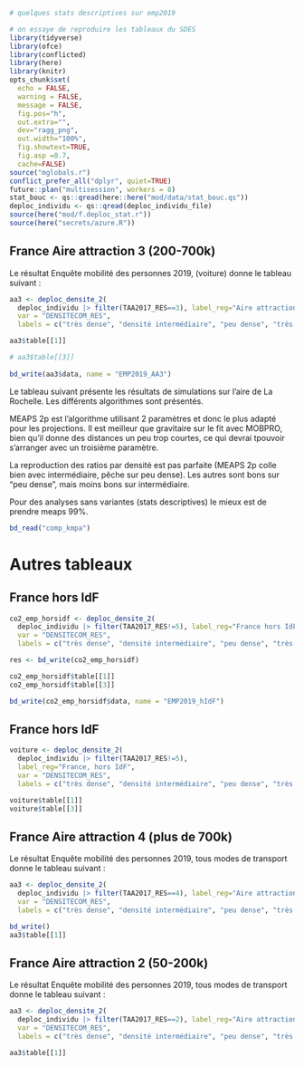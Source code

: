 ```r
# quelques stats descriptives sur emp2019

# on essaye de reproduire les tableaux du SDES
library(tidyverse)
library(ofce)
library(conflicted)
library(here)
library(knitr)
opts_chunk$set(
  echo = FALSE,
  warning = FALSE,
  message = FALSE,
  fig.pos="h", 
  out.extra="",
  dev="ragg_png",
  out.width="100%",
  fig.showtext=TRUE,
  fig.asp =0.7,
  cache=FALSE)
source("mglobals.r")
conflict_prefer_all("dplyr", quiet=TRUE)
future::plan("multisession", workers = 8)
stat_bouc <- qs::qread(here::here("mod/data/stat_bouc.qs"))
deploc_individu <- qs::qread(deploc_individu_file)
source(here("mod/f.deploc_stat.r"))
source(here("secrets/azure.R"))

```

## France Aire attraction 3 (200-700k)

Le résultat Enquête mobilité des personnes 2019, (voiture) donne le tableau suivant :


```r

aa3 <- deploc_densite_2(
  deploc_individu |> filter(TAA2017_RES==3), label_reg="Aire attraction 200-700k",
  var = "DENSITECOM_RES",
  labels = c("très dense", "densité intermédiaire", "peu dense", "très peu dense"))

aa3$table[[1]]

# aa3$table[[3]]
 
bd_write(aa3$data, name = "EMP2019_AA3")
```

Le tableau suivant présente les résultats de simulations sur l'aire de La Rochelle. Les différents algorithmes sont présentés.

MEAPS 2p est l'algorithme utilisant 2 paramètres et donc le plus adapté pour les projections. Il est meilleur que gravitaire sur le fit avec MOBPRO, bien qu'il donne des distances un peu trop courtes, ce qui devrai tpouvoir s'arranger avec un troisième paramètre.

La reproduction des ratios par densité est pas parfaite (MEAPS 2p colle bien avec intermédiaire, pêche sur peu dense). Les autres sont bons sur "peu dense", mais moins bons sur intermédiaire.


Pour des analyses sans variantes (stats descriptives) le mieux est de prendre meaps 99%.

```r
bd_read("comp_kmpa")

```

# Autres tableaux

## France hors IdF

```r

co2_emp_horsidf <- deploc_densite_2(
  deploc_individu |> filter(TAA2017_RES!=5), label_reg="France hors IdF",
  var = "DENSITECOM_RES",
  labels = c("très dense", "densité intermédiaire", "peu dense", "très peu dense"))

res <- bd_write(co2_emp_horsidf)

co2_emp_horsidf$table[[1]]
co2_emp_horsidf$table[[3]]

bd_write(co2_emp_horsidf$data, name = "EMP2019_hIdF")

```

## France hors IdF

```r

voiture <- deploc_densite_2(
  deploc_individu |> filter(TAA2017_RES!=5), 
  label_reg="France, hors IdF",
  var = "DENSITECOM_RES",
  labels = c("très dense", "densité intermédiaire", "peu dense", "très peu dense"))

voiture$table[[1]]
voiture$table[[3]]
```

## France Aire attraction 4 (plus de 700k)

Le résultat Enquête mobilité des personnes 2019, tous modes de transport donne le tableau suivant :

```r

aa3 <- deploc_densite_2(
  deploc_individu |> filter(TAA2017_RES==4), label_reg="Aire attraction plus de 700k",
  var = "DENSITECOM_RES", 
  labels = c("très dense", "densité intermédiaire", "peu dense", "très peu dense"))

bd_write()
aa3$table[[1]]

```

## France Aire attraction 2 (50-200k)

Le résultat Enquête mobilité des personnes 2019, tous modes de transport donne le tableau suivant :

```r

aa3 <- deploc_densite_2(
  deploc_individu |> filter(TAA2017_RES==2), label_reg="Aire attraction 50-200k",
  var = "DENSITECOM_RES", 
  labels = c("très dense", "densité intermédiaire", "peu dense", "très peu dense"))

aa3$table[[1]]

```
